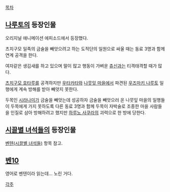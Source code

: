 [[목차]]

== [[나루토]]의 등장인물 ==
오리지널 애니메이션 에피소드에서 등장했다.

츠치구모 일족의 금술을 빼앗으려고 하는 도적단의 일원으로 싸울 때는 동료 3명과 함께 연계 공격을 한다.

여자같은 생김새를 하고 있으며 말이 많고 행동이 가벼운 [[츄신]]과는 티격태격할 때가 많다.

[[츠치구모 호타루]]를 공격하지만 [[우타카타]]와 [[나뭇잎 마을]]에서 파견된 [[우즈마키 나루토]] 일행에게 계속 방해를 받아 빼앗지 못한다.

두목인 [[시라나미]]가 금술을 빼앗는데 성공하자 금술을 빼앗으러 온 나뭇잎 마을의 일행들이 두목에게 가지 못하도록 다른 동료 3명과 함께 두목이 자박술로 조종한 마을 사람들을 인질로 삼아 방해하려고 했지만 [[하루노 사쿠라]]의 괴력으로 한 방에 당한다.

== [[시끌별 녀석들]]의 등장인물 ==
[[벤텐(시끌별 녀석들)]] 항목 참고.
== [[벤10]] ==
영어로 벤텐이라 읽는데... 노린 거다.

[[각주]]
